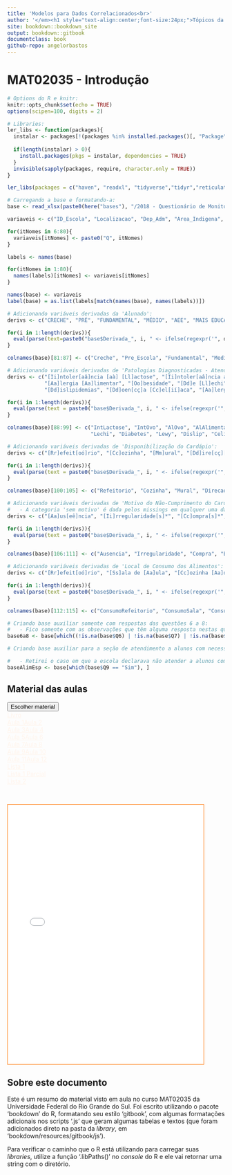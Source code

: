 ```yaml
--- 
title: 'Modelos para Dados Correlacionados<br>'
author: '</em><h1 style="text-align:center;font-size:24px;">Tópicos da cadeira "MAT02035 - Modelos para Dados Correlacionados"</h1><h3 style="text-align:center;">Autor: José Angelo Rosa Bastos (278049)<br>Ministrante: Rodrigo Citton dos Reis<br>Novembro de 2019</h3><em>'
site: bookdown::bookdown_site
output: bookdown::gitbook
documentclass: book
github-repo: angelorbastos
---
```


# MAT02035 - Introdução {-}

```r
# Options do R e knitr:
knitr::opts_chunk$set(echo = TRUE)
options(scipen=100, digits = 2)

# Libraries:
ler_libs <- function(packages){
  instalar <- packages[!(packages %in% installed.packages()[, "Package"])]
  
  if(length(instalar) > 0){
    install.packages(pkgs = instalar, dependencies = TRUE)
  }
  invisible(sapply(packages, require, character.only = TRUE))
}

ler_libs(packages = c("haven", "readxl", "tidyverse","tidyr","reticulate", "Hmisc", "here", "DT", "htmltools", "plotly", "forcats","highcharter", "devtools", "shiny"))

# Carregando a base e formatando-a:
base <- read_xlsx(paste0(here("bases"), "/2018 - Questionário de Monitoramento(respostas)_Googleforms_RS.xlsx"), sheet = "Escolas")[2:81]

variaveis <- c("ID_Escola", "Localizacao", "Dep_Adm", "Area_Indigena", "Alunado")

for(itNomes in 6:80){
  variaveis[itNomes] <- paste0("Q", itNomes)
}

labels <- names(base)

for(itNomes in 1:80){
  names(labels)[itNomes] <- variaveis[itNomes]
}

names(base) <- variaveis
label(base) = as.list(labels[match(names(base), names(labels))])

# Adicionando variáveis derivadas da 'Alunado':
derivs <- c("CRECHE", "PRÉ", "FUNDAMENTAL", "MÉDIO", "AEE", "MAIS EDUCAÇÃO", "TEMPO INTEGRAL")

for(i in 1:length(derivs)){
  eval(parse(text=paste0("base$Derivada_", i, " <- ifelse(regexpr('", derivs[i], "', toupper(base$Alunado)) > -1, 1, 0)")))
}

colnames(base)[81:87] <- c("Creche", "Pre_Escola", "Fundamental", "Medio", "AEE", "Mais_Educacao", "Tempo_Integral")

# Adicionando variáveis derivadas de 'Patologias Diagnosticadas - Atendimento Alimentar Especializado':
derivs <- c("[Ii]ntoler[aâ]ncia [aà] [Ll]actose", "[Ii]ntoler[aâ]ncia a[o]* [Oo]vo", "[Aa]lergia a[o]* [Oo]vo",
            "[Aa]lergia [Aa]limentar", "[Oo]besidade", "[Dd]e [Ll]echi", "[Dd]iabetes", "[Dd]e [Ll]ewy",
            "[Dd]islipidemias", "[Dd]oen[cç]a [Cc]el[ií]aca", "[Aa]lergia [aà] [Pp]rote[ií]na", "[Dd]egluti[cç][aã]o")

for(i in 1:length(derivs)){
  eval(parse(text = paste0("base$Derivada_", i, " <- ifelse(regexpr('", derivs[i], "', base$Q10) > -1, 1, 0)")))
}

colnames(base)[88:99] <- c("IntLactose", "IntOvo", "AlOvo", "AlAlimentar", "Obesidade",
                           "Lechi", "Diabetes", "Lewy", "Dislip", "Celiaca", "AlProteina", "Deglut")

# Adicionando variáveis derivadas de 'Disponibilização do Cardápio':
derivs <- c("[Rr]efeit[oó]rio", "[Cc]ozinha", "[Mm]ural", "[Dd]ire[cç][aã]o", "[Pp]ais", "[Aa]genda")

for(i in 1:length(derivs)){
  eval(parse(text = paste0("base$Derivada_", i, " <- ifelse(regexpr('", derivs[i], "', base$Q18) > -1, 1, 0)")))
}

colnames(base)[100:105] <- c("Refeitorio", "Cozinha", "Mural", "Direcao", "Pais", "Agenda")

# Adicionando variáveis derivadas de 'Motivo do Não-Cumprimento do Cardápio':
#   - A categoria 'sem motivo' é dada pelos missings em qualquer uma das outras categorias geradas.
derivs <- c("[Aa]us[eê]ncia", "[Ii]rregularidade[s]*", "[Cc]ompra[s]*", "[Ee]strutura", "[Ii]mprevisto[s]*", "[Pp]lanejamento")

for(i in 1:length(derivs)){
  eval(parse(text = paste0("base$Derivada_", i, " <- ifelse(regexpr('", derivs[i], "', base$Q17) > -1, 1, 0)")))
}

colnames(base)[106:111] <- c("Ausencia", "Irregularidade", "Compra", "Estrutura", "Imprevisto", "Planejamento")

# Adicionando variáveis derivadas de 'Local de Consumo dos Alimentos':
derivs <- c("[Rr]efeit[oó]rio", "[Ss]ala de [Aa]ula", "[Cc]ozinha [Aa]daptada", "[Pp][aá]tio [Dd]a [Ee]scola")

for(i in 1:length(derivs)){
  eval(parse(text = paste0("base$Derivada_", i, " <- ifelse(regexpr('", derivs[i], "', base$Q23) > -1, 1, 0)")))
}

colnames(base)[112:115] <- c("ConsumoRefeitorio", "ConsumoSala", "ConsumoCozinha", "ConsumoPatio")

# Criando base auxiliar somente com respostas das questões 6 a 8:
#   - Fico somente com as observações que têm alguma resposta nestas questões e participam dos Programas Escola em Tempo Integral e Mais Educação
base6a8 <- base[which((!is.na(base$Q6) | !is.na(base$Q7) | !is.na(base$Q8)) & (regexpr('[Tt]empo [Ii]ntegral', base$Alunado) > -1 | regexpr('[Mm]ais [Ee]ducação', base$Alunado) > -1)), 1:8]

# Criando base auxiliar para a seção de atendimento a alunos com necessidades alimentares especiais:

#   - Retirei o caso em que a escola declarava não atender a alunos com necessidades especiais porém respondia às questões relacionadas.
baseAlimEsp <- base[which(base$Q9 == "Sim"), ]
```

## Material das aulas

<div class="dropdown pull-left font-settings js-toolbar-action"><a class="btn toggle-dropdown" aria-label="Configurar Fonte" title="Configurar Fonte" href="#"><button class="dt-button">Escolher material</button></a><div class="dropdown-menu dropdown-right"><div class="dropdown-caret"><span class="caret-outer"></span><span class="caret-inner"></span></div><div class="buttons"><a class="button size-1" style = "color:#FFF4EB;"  href="./documents/2011 - Fitzmaurice-Laird-Ware - Applied Longitudinal Analysis.pdf" target="iframe-pdfs">Livro</a></div><div class="buttons"><a class="button size-2" style = "color:#FFF4EB;"  href="./documents/01_dados_longitudinais_e_agrupados.pdf" target="iframe-pdfs">Aula 1</a><a class="button size-2" style = "color:#FFF4EB;" href="./documents/02_revisao_vet_mat_esp_var.pdf" target="iframe-pdfs">Aula 2</a></div><div class="buttons"><a class="button size-2" style = "color:#FFF4EB;"  href="./documents/03_conceitos_basicos.pdf" target="iframe-pdfs">Aula 3</a><a class="button size-2" style = "color:#FFF4EB;"  href="./documents/04_conceitos_basicos_continuacao.pdf" target="iframe-pdfs">Aula 4</a></div><div class="buttons"><a class="button size-2" style = "color:#FFF4EB;"  href="./documents/05_modelos_lineares_dados_longitudinais.pdf" target="iframe-pdfs">Aula 5</a><a class="button size-2" style = "color:#FFF4EB;"  href="./documents/06_modelos_lineares_dados_longitudinais_continuacao.pdf" target="iframe-pdfs">Aula 6</a></div><div class="buttons"><a class="button size-2" style = "color:#FFF4EB;"  href="./documents/07_modelos_lineares_dados_longitudinais_continuacao2.pdf" target="iframe-pdfs">Aula 7</a><a class="button size-2" style = "color:#FFF4EB;" href="./documents/08_estimacao_inferencia_estatistica.pdf" target="iframe-pdfs">Aula 8</a></div><div class="buttons"><a class="button size-2" style = "color:#FFF4EB;"  href="./documents/09_mm_analisando_perfis_de_respostas.pdf" target="iframe-pdfs">Aula 9</a><a class="button size-2" style = "color:#FFF4EB;"  href="./documents/10_mm_curvas_parametricas.pdf" target="iframe-pdfs">Aula 10</a></div><div class="buttons"><a class="button size-2" style = "color:#FFF4EB;"  href="./documents/11_modelando_a_covariancia.pdf" target="iframe-pdfs">Aula 11</a><a class="button size-2" style = "color:#FFF4EB;"  href="./documents/12_modelos_lineares_de_efeitos_mistos.pdf" target="iframe-pdfs">Aula 12</a></div><div class="buttons"><a class="button size-1" style = "color:#FFF4EB;"  href="./documents/01_Lista.pdf" target="iframe-pdfs">Lista 1</a></div><div class="buttons"><a class="button size-1" style = "color:#FFF4EB;"  href="./documents/Lista 1 -José Angelo e Vítor Borges (CORREÇÃO).pdf" target="iframe-pdfs">Lista 1 Parcial</a></div><div class="buttons"><a class="button size-1" style = "color:#FFF4EB;"  href="./documents/02_Lista.pdf" target="iframe-pdfs">Lista 2</a></div></div></div>

<br>

<div>
  <iframe style="height: 600px; width: 90%; border: 1px solid #FF7400;" src="./documents/2011 - Fitzmaurice-Laird-Ware - Applied Longitudinal Analysis.pdf" name="iframe-pdfs"></iframe>
</div>

## Sobre este documento

Este é um resumo do material visto em aula no curso MAT02035 da Universidade Federal do Rio Grande do Sul. Foi escrito utilizando o pacote 'bookdown' do R, formatando seu estilo 'gitbook', com algumas formatações adicionais nos scripts '.js' que geram algumas tabelas e textos (que foram adicionados direto na pasta da *library*, em 'bookdown/resources/gitbook/js').

Para verificar o caminho que o R está utilizando para carregar suas *libraries*, utilize a função '.libPaths()' no *console* do R e ele vai retornar uma string com o diretório.